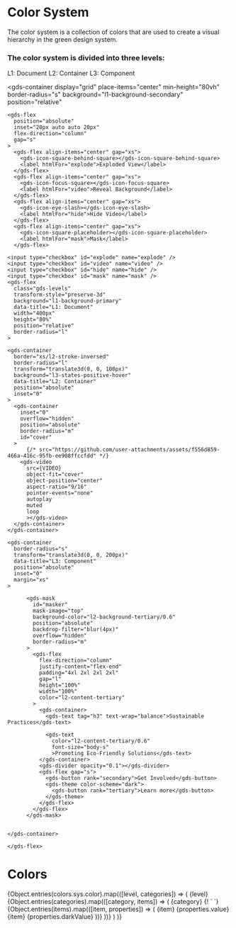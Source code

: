 
<Meta title="Docs/Style/Colors" />

# Color System 
The color system is a collection of colors that are used to create a visual hierarchy in the green design system. 

### The color system is divided into three levels:

<gds-flex flex-direction="column" gap="l" >
  <gds-flex gap="s">
    <gds-badge variant="">L1: Document</gds-badge>
    <gds-badge variant="notice">L2: Container</gds-badge>
    <gds-badge variant="success">L3: Component</gds-badge>
  </gds-flex>
 
  <gds-container 
    display="grid" 
    place-items="center" 
    min-height="80vh" 
    border-radius="s" 
    background="l1-background-secondary"
    position="relative"
  >
    <gds-flex 
      position="absolute"
      inset="20px auto auto 20px"
      flex-direction="column"
      gap="s"
    >
      <gds-flex align-items="center" gap="xs">
        <gds-icon-square-behind-square></gds-icon-square-behind-square>
        <label htmlFor="explode">Exploded View</label> 
      </gds-flex>
      <gds-flex align-items="center" gap="xs">
        <gds-icon-focus-square></gds-icon-focus-square>
        <label htmlFor="video">Reveal Background</label> 
      </gds-flex>
      <gds-flex align-items="center" gap="xs">
        <gds-icon-eye-slash></gds-icon-eye-slash>
        <label htmlFor="hide">Hide Video</label> 
      </gds-flex>
      <gds-flex align-items="center" gap="xs">
        <gds-icon-square-placeholder></gds-icon-square-placeholder>
        <label htmlFor="mask">Mask</label> 
      </gds-flex>
  </gds-flex>

    <input type="checkbox" id="explode" name="explode" />
    <input type="checkbox" id="video" name="video" />
    <input type="checkbox" id="hide" name="hide" />
    <input type="checkbox" id="mask" name="mask" />
    <gds-flex 
      class="gds-levels" 
      transform-style="preserve-3d" 
      background="l1-background-primary"
      data-title="L1: Document"
      width="400px"
      height="80%"
      position="relative"
      border-radius="l"
    >
  
    <gds-container 
      border="xs/l2-stroke-inversed"  
      border-radius="l"
      transform="translate3d(0, 0, 100px)"
      background="l3-states-positive-hover"
      data-title="L2: Container"
      position="absolute"
      inset="0" 
    >
      <gds-container 
        inset="0" 
        overflow="hidden"  
        position="absolute" 
        border-radius="m"
        id="cover"
      >
          {/* src="https://github.com/user-attachments/assets/f556d859-466a-416c-95fb-ee908ffccfdd" */}
        <gds-video
          src={VIDEO}
          object-fit="cover"
          object-position="center"
          aspect-ratio="9/16"
          pointer-events="none" 
          autoplay
          muted
          loop
          ></gds-video>
      </gds-container>
    </gds-container>

    <gds-container  
      border-radius="s"
      transform="translate3d(0, 0, 200px)"
      data-title="L3: Component"
      position="absolute"
      inset="0"
      margin="xs"
    >

          <gds-mask
            id="masker"
            mask-image="top"
            background-color="l2-background-tertiary/0.6"
            position="absolute"
            backdrop-filter="blur(4px)"
            overflow="hidden"
            border-radius="m"
          >
            <gds-flex
              flex-direction="column"
              justify-content="flex-end"
              padding="4xl 2xl 2xl 2xl"
              gap="l"
              height="100%"
              width="100%"
              color="l2-content-tertiary"
            >
              <gds-container>
                <gds-text tag="h3" text-wrap="balance">Sustainable Practices</gds-text>
  
                <gds-text 
                  color="l2-content-tertiary/0.6" 
                  font-size="body-s"
                  >Promoting Eco-Friendly Solutions</gds-text>
              </gds-container>
              <gds-divider opacity="0.1"></gds-divider>
              <gds-flex gap="s">
                <gds-button rank="secondary">Get Involved</gds-button>
                <gds-theme color-scheme="dark">
                  <gds-button rank="tertiary">Learn more</gds-button>
                </gds-theme>
              </gds-flex>
            </gds-flex>
          </gds-mask>


    </gds-container>
 
    </gds-flex>
  </gds-container>
</gds-flex>


# Colors 
<gds-flex flex-direction="column" gap="2xl">
  {Object.entries(colors.sys.color).map(([level, categories]) => ( 
      <gds-flex flex-direction="column" gap="2xl">
        <gds-flex gap="s" flex-direction="column">
          <gds-text text-transform="uppercase">{level}</gds-text>
            {Object.entries(categories).map(([category, items]) => (
                <gds-flex gap="s" flex-direction="column">
                    <gds-text text-transform="capitalize" color="l1-content-primary/0.4">{category}</gds-text>
                    <gds-flex flex-direction="row" gap="s">
                      {! `<gds-flex flex-direction="column" height="140px" gap="s">
                        <gds-flex align-items="center" height="64px" opacity="0.8">
                          <gds-icon-sun height="10" />
                        </gds-flex>
                        <gds-flex align-items="center" height="64px" opacity="0.8">
                          <gds-icon-moon height="10" />
                        </gds-flex>
                      </gds-flex>`}
                        {Object.entries(items).map(([item, properties]) => (
                            <gds-flex flex-direction="column" gap="s">
                                  <gds-theme color-scheme="auto">
                                    <gds-card border="4xs/l2-stroke-primary" background="l2-background-primary" border-radius="s" padding="xs" width="20ch">
                                        <gds-flex gap="xs" align-items="center" >
                                          <gds-card 
                                              height="40px" 
                                              width="40px" 
                                              border-radius="xs" 
                                              border="4xs/l2-stroke-primary"
                                              background={level + "-" + category + "-" + item}
                                          />
                                          <gds-flex flex-direction="column" gap="3xs" align-items="start">
                                              <gds-text tag="small">{item}</gds-text>
                                              <gds-text text-transform="uppercase">{properties.value}</gds-text>
                                          </gds-flex>
                                        </gds-flex>
                                    </gds-card>   
                                  </gds-theme>
                                <gds-theme color-scheme="dark">
                                  <gds-card border="4xs/l2-stroke-primary" background="l2-background-primary" border-radius="s" padding="xs" width="20ch">
                                      <gds-flex gap="xs" align-items="center" justify-content="start">
                                          <gds-card 
                                              height="40px" 
                                              width="40px" 
                                              border-radius="xs" 
                                              border="4xs/l2-stroke-tertiary"
                                              background={level + "-" + category + "-" + item}
                                          />
                                          <gds-flex flex-direction="column" gap="3xs" align-items="start">
                                            <gds-text 
                                              color="l1-content-primary" 
                                              tag="small"
                                            >
                                              {item}
                                            </gds-text>
                                            <gds-text 
                                              color="l1-content-primary" 
                                              tag="small" 
                                              transform="uppercase"
                                            >
                                              {properties.darkValue}
                                            </gds-text>
                                          </gds-flex>
                                      </gds-flex>
                                  </gds-card>
                                </gds-theme>
                            </gds-flex>
                        ))}
                    </gds-flex>
                </gds-flex>
            ))}
        </gds-flex>
      </gds-flex>
    )
  )}
</gds-flex>
 